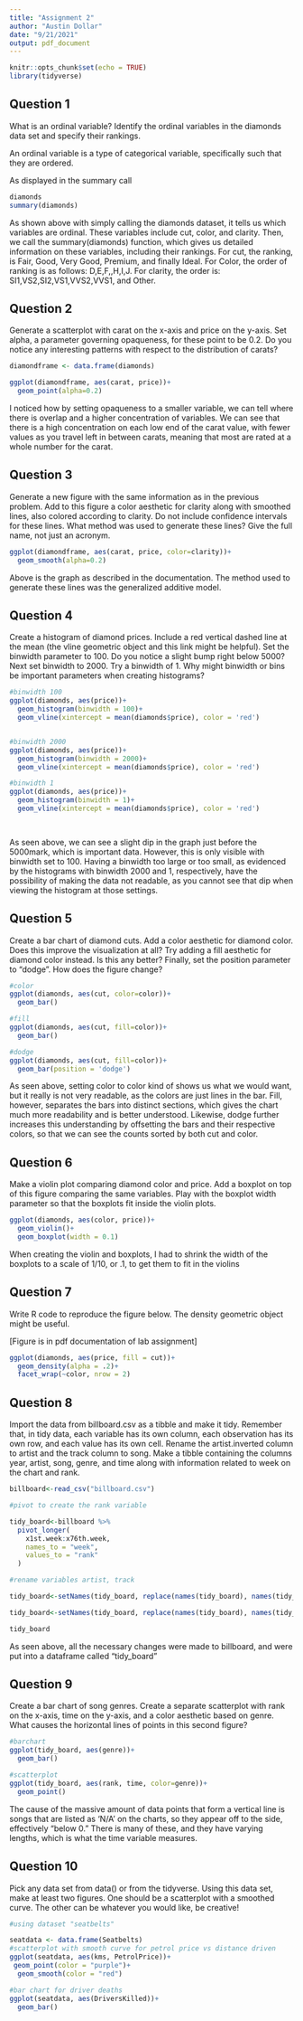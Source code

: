 ---
title: "Assignment 2"
author: "Austin Dollar"
date: "9/21/2021"
output: pdf_document
---

```{r setup, include=FALSE}
knitr::opts_chunk$set(echo = TRUE)
library(tidyverse)
```

## Question 1

What is an ordinal variable? Identify the ordinal variables in the diamonds data set and
specify their rankings.


An ordinal variable is a type of categorical variable, specifically such that they are ordered.

As displayed in the summary call 

```{r Q1}
diamonds
summary(diamonds)

```

As shown above with simply calling the diamonds dataset, it tells us which variables are ordinal. These variables include cut, color, and clarity. Then, we call the summary(diamonds) function, which gives us detailed information on these variables, including their rankings. For cut, the ranking, is Fair, Good, Very Good, Premium, and finally Ideal. For Color, the order of ranking is as follows: D,E,F,,H,I,J. For clarity, the order is: SI1,VS2,SI2,VS1,VVS2,VVS1, and Other.

## Question 2

Generate a scatterplot with carat on the x-axis and price on the y-axis. Set alpha, a
parameter governing opaqueness, for these point to be 0.2. Do you notice any interesting patterns
with respect to the distribution of carats?


```{r Q2}

diamondframe <- data.frame(diamonds)

ggplot(diamondframe, aes(carat, price))+
  geom_point(alpha=0.2)


```


I noticed how by setting opaqueness to a smaller variable, we can tell where there is overlap and a higher concentration of variables. We can see that there is a high concentration on each low end of the carat value, with fewer values as you travel left in between carats, meaning that most are rated at a whole number for the carat.

## Question 3

Generate a new figure with the same information as in the previous problem. Add to this
figure a color aesthetic for clarity along with smoothed lines, also colored according to clarity. Do
not include confidence intervals for these lines. What method was used to generate these lines?
Give the full name, not just an acronym.


```{r Q3}

ggplot(diamondframe, aes(carat, price, color=clarity))+
  geom_smooth(alpha=0.2)

```

Above is the graph as described in the documentation. The method used to generate these lines was the generalized additive model.

## Question 4

Create a histogram of diamond prices. Include a red vertical dashed line at the mean
(the vline geometric object and this link might be helpful). Set the binwidth parameter to 100.
Do you notice a slight bump right below 5000? Next set binwidth to 2000. Try a binwidth of 1.
Why might binwidth or bins be important parameters when creating histograms?


```{r Q4}



#binwidth 100
ggplot(diamonds, aes(price))+
  geom_histogram(binwidth = 100)+
  geom_vline(xintercept = mean(diamonds$price), color = 'red')


#binwidth 2000
ggplot(diamonds, aes(price))+
  geom_histogram(binwidth = 2000)+
  geom_vline(xintercept = mean(diamonds$price), color = 'red')

#binwidth 1
ggplot(diamonds, aes(price))+
  geom_histogram(binwidth = 1)+
  geom_vline(xintercept = mean(diamonds$price), color = 'red')

  

```

As seen above, we can see a slight dip in the graph just before the 5000mark, which is important data. However, this is only visible with binwidth set to 100. Having a binwidth too large or too small, as evidenced by the histograms with binwidth 2000 and 1, respectively, have the possibility of making the data not readable, as you cannot see that dip when viewing the histogram at those settings.


## Question 5

Create a bar chart of diamond cuts. Add a color aesthetic for diamond color. Does this
improve the visualization at all? Try adding a fill aesthetic for diamond color instead. Is this any
better? Finally, set the position parameter to "dodge". How does the figure change?


```{r Q5}
#color
ggplot(diamonds, aes(cut, color=color))+
  geom_bar()

#fill
ggplot(diamonds, aes(cut, fill=color))+
  geom_bar()

#dodge
ggplot(diamonds, aes(cut, fill=color))+
  geom_bar(position = 'dodge')


```

As seen above, setting color to color kind of shows us what we would want, but it really is not very readable, as the colors are just lines in the bar. Fill, however, separates the bars into distinct sections, which gives the chart much more readability and is better understood. Likewise, dodge further increases this understanding by offsetting the bars and their respective colors, so that we can see the counts sorted by both cut and color.




## Question 6

Make a violin plot comparing diamond color and price. Add a boxplot on top of this
figure comparing the same variables. Play with the boxplot width parameter so that the boxplots
fit inside the violin plots.


```{r Q6}

ggplot(diamonds, aes(color, price))+
  geom_violin()+
  geom_boxplot(width = 0.1)

```

When creating the violin and boxplots, I had to shrink the width of the boxplots to a scale of 1/10, or .1, to get them to fit in the violins



## Question 7

Write R code to reproduce the figure below. The density geometric object might be
useful.

[Figure is in pdf documentation of lab assignment]


```{r Q7}

ggplot(diamonds, aes(price, fill = cut))+
  geom_density(alpha = .2)+
  facet_wrap(~color, nrow = 2)

```


## Question 8

Import the data from billboard.csv as a tibble and make it tidy. Remember that, in
tidy data, each variable has its own column, each observation has its own row, and each value
has its own cell. Rename the artist.inverted column to artist and the track column to
song. Make a tibble containing the columns year, artist, song, genre, and time along with
information related to week on the chart and rank.


```{r Q8}

billboard<-read_csv("billboard.csv")

#pivot to create the rank variable

tidy_board<-billboard %>%
  pivot_longer(
    x1st.week:x76th.week,
    names_to = "week",
    values_to = "rank"
  )

#rename variables artist, track

tidy_board<-setNames(tidy_board, replace(names(tidy_board), names(tidy_board) == 'artist.inverted', 'artist'))

tidy_board<-setNames(tidy_board, replace(names(tidy_board), names(tidy_board) == 'track', 'song'))

tidy_board


```

As seen above, all the necessary changes were made to billboard, and were put into a dataframe called "tidy_board" 

## Question 9

Create a bar chart of song genres. Create a separate scatterplot with rank on the x-axis,
time on the y-axis, and a color aesthetic based on genre. What causes the horizontal lines of
points in this second figure?


```{r Q9}
#barchart
ggplot(tidy_board, aes(genre))+
  geom_bar()

#scatterplot
ggplot(tidy_board, aes(rank, time, color=genre))+
  geom_point()

```

The cause of the massive amount of data points that form a vertical line is songs that are listed as 'N/A' on the charts, so they appear off to the side, effectively "below 0." There is many of these, and they have varying lengths, which is what the time variable measures. 

## Question 10

Pick any data set from data() or from the tidyverse. Using this data set, make at least
two figures. One should be a scatterplot with a smoothed curve. The other can be whatever you
would like, be creative!


```{r Q10}
#using dataset "seatbelts"

seatdata <- data.frame(Seatbelts)
#scatterplot with smooth curve for petrol price vs distance driven
ggplot(seatdata, aes(kms, PetrolPrice))+
 geom_point(color = "purple")+
  geom_smooth(color = "red")

#bar chart for driver deaths
ggplot(seatdata, aes(DriversKilled))+
  geom_bar()

```
